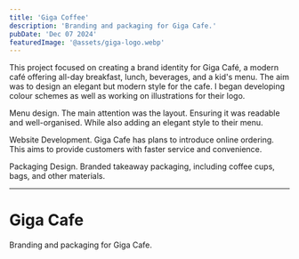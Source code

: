 ```yaml
---
title: 'Giga Coffee'
description: 'Branding and packaging for Giga Cafe.'
pubDate: 'Dec 07 2024'
featuredImage: '@assets/giga-logo.webp'
---
```




This project focused on creating a brand identity for Giga Café, a modern café offering all-day breakfast, lunch, beverages, and a kid's menu. The aim was to design an elegant but modern style for the cafe. 
I began developing colour schemes as well as working on illustrations for their logo.

Menu design. The main attention was the layout. Ensuring it was readable and well-organised. While also adding an elegant style to their menu.

Website Development. Giga Cafe has plans to introduce online ordering. This aims to provide customers with faster service and convenience. 

Packaging Design. Branded takeaway packaging, including coffee cups, bags, and other materials. 



---


<ProjectImage path={image1} alt="Giga logo"/>

<ProjectImage path={image2} alt="Giga menu"/>

<ProjectImage path={image3} alt="Giga Cafe"/>

<ProjectImage path={image4} alt="Giga Coffee"/>
<ProjectImage path={image5} alt="Giga Coffee"/>
<ProjectImage path={image6} alt="Giga Coffee"/>
<ProjectImage path={image7} alt="Giga Coffee"/>

# Giga Cafe

Branding and packaging for Giga Cafe.
